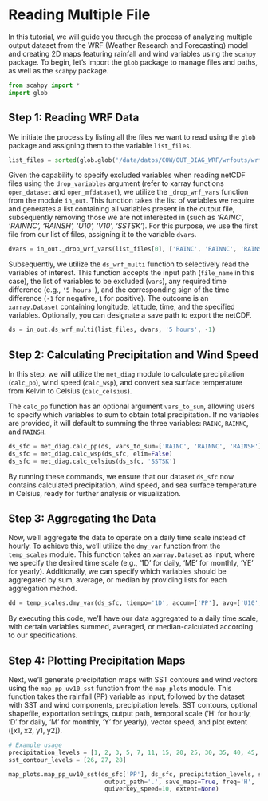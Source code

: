# Reading Multiple File {.unnumbered}

In this tutorial, we will guide you through the process of analyzing multiple output dataset from the WRF (Weather Research and Forecasting) model and creating 2D maps featuring rainfall and wind variables using the `scahpy` package. To begin, let's import the `glob` package to manage files and paths, as well as the `scahpy` package.

```python
from scahpy import *
import glob
```

## Step 1: Reading WRF Data

We initiate the process by listing all the files we want to read using the `glob` package and assigning them to the variable `list_files`.

```python
list_files = sorted(glob.glob('/data/datos/COW/OUT_DIAG_WRF/wrfouts/wrfout_d01_*'))
```

Given the capability to specify excluded variables when reading netCDF files using the `drop_variables` argument (refer to xarray functions `open_dataset` and `open_mfdataset`), we utilize the `_drop_wrf_vars` function from the module `in_out`. This function takes the list of variables we require and generates a list containing all variables present in the output file, subsequently removing those we are not interested in (such as *'RAINC', 'RAINNC', 'RAINSH', 'U10', 'V10', 'SSTSK'*). For this purpose, we use the first file from our list of files, assigning it to the variable `dvars`.

```python
dvars = in_out._drop_wrf_vars(list_files[0], ['RAINC', 'RAINNC', 'RAINSH', 'U10', 'V10', 'SSTSK'])
```

Subsequently, we utilize the `ds_wrf_multi` function to selectively read the variables of interest. This function accepts the input path (`file_name` in this case), the list of variables to be excluded (`vars`), any required time difference (e.g., `'5 hours'`), and the corresponding sign of the time difference (`-1` for negative, `1` for positive). The outcome is an `xarray.Dataset` containing longitude, latitude, time, and the specified variables. Optionally, you can designate a save path to export the netCDF.

```python
ds = in_out.ds_wrf_multi(list_files, dvars, '5 hours', -1)
```

## Step 2: Calculating Precipitation and Wind Speed

In this step, we will utilize the `met_diag` module to calculate precipitation (`calc_pp`), wind speed (`calc_wsp`), and convert sea surface temperature from Kelvin to Celsius (`calc_celsius`). 

The `calc_pp` function has an optional argument `vars_to_sum`, allowing users to specify which variables to sum to obtain total precipitation. If no variables are provided, it will default to summing the three variables: `RAINC`, `RAINNC`, and `RAINSH`.

```python
ds_sfc = met_diag.calc_pp(ds, vars_to_sum=['RAINC', 'RAINNC', 'RAINSH'], elim=True)
ds_sfc = met_diag.calc_wsp(ds_sfc, elim=False)
ds_sfc = met_diag.calc_celsius(ds_sfc, 'SSTSK')
```

By running these commands, we ensure that our dataset `ds_sfc` now contains calculated precipitation, wind speed, and sea surface temperature in Celsius, ready for further analysis or visualization.

## Step 3: Aggregating the Data

Now, we'll aggregate the data to operate on a daily time scale instead of hourly. To achieve this, we'll utilize the `dmy_var` function from the `temp_scales` module. This function takes an `xarray.Dataset` as input, where we specify the desired time scale (e.g., '1D' for daily, 'ME' for monthly, 'YE' for yearly). Additionally, we can specify which variables should be aggregated by sum, average, or median by providing lists for each aggregation method.

```python
dd = temp_scales.dmy_var(ds_sfc, tiempo='1D', accum=['PP'], avg=['U10', 'V10'], mediana=['SSTSK'])
```

By executing this code, we'll have our data aggregated to a daily time scale, with certain variables summed, averaged, or median-calculated according to our specifications.

## Step 4: Plotting Precipitation Maps

Next, we'll generate precipitation maps with SST contours and wind vectors using the `map_pp_uv10_sst` function from the `map_plots` module. This function takes the rainfall (PP) variable as input, followed by the dataset with SST and wind components, precipitation levels, SST contours, optional shapefile, exportation settings, output path, temporal scale ('H' for hourly, 'D' for daily, 'M' for monthly, 'Y' for yearly), vector speed, and plot extent ([x1, x2, y1, y2]).

```python
# Example usage
precipitation_levels = [1, 2, 3, 5, 7, 11, 15, 20, 25, 30, 35, 40, 45, 50, 55, 60]
sst_contour_levels = [26, 27, 28]

map_plots.map_pp_uv10_sst(ds_sfc['PP'], ds_sfc, precipitation_levels, sst_contour_levels, shapefile=None, 
                           output_path='.', save_maps=True, freq='H',
                           quiverkey_speed=10, extent=None)
```





